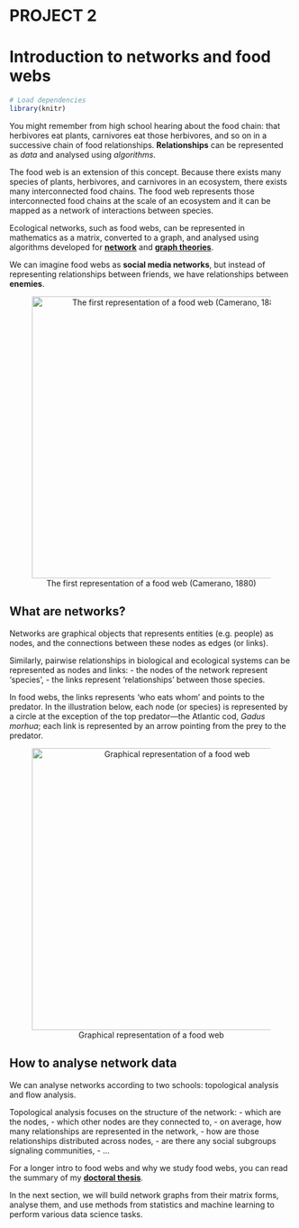 # PROJECT 2

# Introduction to networks and food webs {#intro-foodweb}

```r
# Load dependencies
library(knitr)
```

You might remember from high school hearing about the food chain: that herbivores eat
plants, carnivores eat those herbivores, and so on in a successive chain of food relationships. **Relationships** can be represented as _data_ and analysed using _algorithms_.

The food web is an extension of this concept. Because there exists many species of plants, herbivores, and carnivores in an ecosystem, there exists many interconnected food chains. The food web represents those interconnected food chains at the scale of an ecosystem and it can be mapped as a network of interactions between species.

Ecological networks, such as food webs, can be represented in mathematics as a matrix, converted to a graph, and analysed using algorithms developed for [**network**](https://en.wikipedia.org/wiki/Network_theory) and [**graph theories**](https://en.wikipedia.org/wiki/Graph_theory).

We can imagine food webs as **social media networks**, but instead of representing relationships between friends, we have relationships between **enemies**.

<center>

![The first representation of a food web (Camerano, 1880) \label{camerano_network}](images/01-intro_food_web/camerano_network.png){width=500px}

</center>


## What are networks?

Networks are graphical objects that represents entities (e.g. people) as nodes, and the connections between these nodes as edges (or links).

Similarly, pairwise relationships in biological and ecological systems can be represented as nodes and links:
- the nodes of the network represent 'species',
- the links represent 'relationships' between those species.

In food webs, the links represents 'who eats whom' and points to the predator.
In the illustration below, each node (or species) is represented by a circle at the exception of the top predator—the Atlantic cod, _Gadus morhua_; each link is represented by an arrow pointing from the prey to the predator.

<center>

![Graphical representation of a food web \label{foodweb-topology}](images/01-intro_food_web/food-web-topology.png){width=500px}

</center>

## How to analyse network data

We can analyse networks according to two schools: topological analysis and flow analysis.

Topological analysis focuses on the structure of the network:
- which are the nodes,
- which other nodes are they connected to,
- on average, how many relationships are represented in the network,
- how are those relationships distributed across nodes,
- are there any social subgroups signaling communities,
- ...



For a longer intro to food webs and why we study food webs, you can read the summary of my [**doctoral thesis**](https://www.doria.fi/bitstream/handle/10024/184805/olivier_pierre.pdf?sequence=2&isAllowed=y).

In the next section, we will build network graphs from their matrix forms, analyse them, and use methods from statistics and machine learning to perform various data science tasks.